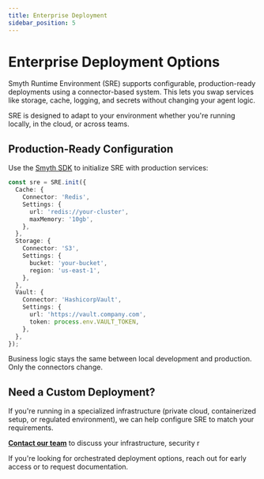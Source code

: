 ```yaml
---
title: Enterprise Deployment
sidebar_position: 5
---
```


# Enterprise Deployment Options

Smyth Runtime Environment (SRE) supports configurable, production-ready deployments using a connector-based system. This lets you swap services like storage, cache, logging, and secrets without changing your agent logic.

<InfoCallout title="SRE adapts to your needs">
SRE is designed to adapt to your environment whether you're running locally, in the cloud, or across teams.
</InfoCallout>

## Production-Ready Configuration

Use the [Smyth SDK](/docs/agent-runtime/sdk-guide) to initialize SRE with production services:

```ts
const sre = SRE.init({
  Cache: {
    Connector: 'Redis',
    Settings: {
      url: 'redis://your-cluster',
      maxMemory: '10gb',
    },
  },
  Storage: {
    Connector: 'S3',
    Settings: {
      bucket: 'your-bucket',
      region: 'us-east-1',
    },
  },
  Vault: {
    Connector: 'HashicorpVault',
    Settings: {
      url: 'https://vault.company.com',
      token: process.env.VAULT_TOKEN,
    },
  },
});
```
<InfoCallout title="Environment-aware design"> Business logic stays the same between local development and production. Only the connectors change. </InfoCallout>

## Need a Custom Deployment?

If you're running in a specialized infrastructure (private cloud, containerized setup, or regulated environment), we can help configure SRE to match your requirements.

[**Contact our team**](mailto:support@smythos.com) to discuss your infrastructure, security r

<WarningCallout title="Kubernetes, Docker, or Helm?"> If you're looking for orchestrated deployment options, reach out for early access or to request documentation. </WarningCallout> 
